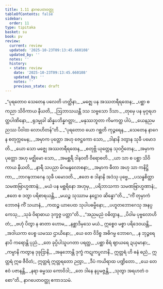 ```yaml
---
title: 1.11 နာဂပေတဝတ္ထု
tableOfContents: false
sidebar:
  order: 11
type: tipitaka
basket: su
book: pv
review:
  current: review
  updated: '2025-10-23T09:13:45.660108'
  updated_by: ''
  notes: ''
  history:
  - state: review
    date: '2025-10-23T09:13:45.660108'
    updated_by: ''
    notes: ''
    previous_state: draft
---
```



<ReviewStatus review={frontmatter.review} showDetails={true} />

<HypothesisAnnotation frontmatter={frontmatter} />

<DynamicBreadcrumb />

<Division number="73" book="pv" e="ch" v="19" p="135">

<Paragraph number="84" type="verses" book="pv">
_“ပုရတောဝ သေတေန ပလေတိ ဟတ္ထိနာ,_  
_မဇ္ဈေ ပန အဿတရီရထေန;_  
_ပစ္ဆာ စ ကညာ သိဝိကာယ နီယတိ,_  
_ဩဘာသယန္တီ ဒသ သဗ္ဗသော ဒိသာ._  

</Paragraph>

</Division>
<Division number="74" book="pv" e="ch" v="19" p="135">

<Paragraph number="85" type="verses" book="pv">
_တုမှေ ပန မုဂ္ဂရဟတ္ထပါဏိနော,_  
_ရုဒမ္မုခါ ဆိန္နပဘိန္နဂတ္တာ;_  
_မနုဿဘူတာ ကိမကတ္ထ ပါပံ,_  
_ယေနညမညဿ ပိဝါထ လောဟိတန်”တိ._  

</Paragraph>

</Division>
<Division number="75" book="pv" e="ch" v="19" p="135">

<Paragraph number="86" type="verses" book="pv">
_“ပုရတောဝ ယော ဂစ္ဆတိ ကုဉ္ဇရေန,_  
_သေတေန နာဂေန စတုက္ကမေန;_  
_အမှာက ပုတ္တော အဟု ဇေဋ္ဌကော သော,_  
_ဒါနာနိ ဒတွာန သုခီ ပမောဒတိ._  

</Paragraph>

</Division>
<Division number="76" book="pv" e="ch" v="19" p="135">

<Paragraph number="87" type="verses" book="pv">
_ယော သော မဇ္ဈေ အဿတရီရထေန,_  
_စတုဗ္ဘိ ယုတ္တေန သုဝဂ္ဂိတေန;_  
_အမှာက ပုတ္တော အဟု မဇ္ဈိမော သော,_  
_အမစ္ဆရီ ဒါနဝတီ ဝိရောစတိ._  

</Paragraph>

</Division>
<Division number="77" book="pv" e="ch" v="19" p="135">

<Paragraph number="88" type="verses" book="pv">
_ယာ သာ စ ပစ္ဆာ သိဝိကာယ နီယတိ,_  
_နာရီ သပညာ မိဂမန္ဒလောစနာ;_  
_အမှာက ဓီတာ အဟု သာ ကနိဋ္ဌိကာ,_  
_ဘာဂဍ္ဎဘာဂေန သုခီ ပမောဒတိ._  

</Paragraph>

</Division>
<Division number="78" book="pv" e="ch" v="19" p="136">

<Paragraph number="89" type="verses" book="pv">
_ဧတေ စ ဒါနာနိ အဒံသု ပုဗ္ဗေ,_  
_ပသန္နစိတ္တာ သမဏဗြာဟ္မဏာနံ;_  
_မယံ ပန မစ္ဆရိနော အဟုမှ,_  
_ပရိဘာသကာ သမဏဗြာဟ္မဏာနံ;_  
_ဧတေ စ ဒတွာ ပရိစာရယန္တိ,_  
_မယဉ္စ သုဿာမ နဠောဝ ဆိန္နော”တိ._  

</Paragraph>

</Division>
<Division number="79" book="pv" e="ch" v="19" p="136">

<Paragraph number="90" type="verses" book="pv">
_“ကိံ တုမှာကံ ဘောဇနံ ကိံ သယာနံ,_  
_ကထဉ္စ ယာပေထ သုပါပဓမ္မိနော;_  
_ပဟူတဘောဂေသု အနပ္ပကေသု,_  
_သုခံ ဝိရာဓာယ ဒုက္ခဇ္ဇ ပတ္တာ”တိ._  

</Paragraph>

</Division>
<Division number="80" book="pv" e="ch" v="19" p="136">

<Paragraph number="91" type="verses" book="pv">
_“အညမညံ ဝဓိတွာန,_  
_ပိဝါမ ပုဗ္ဗလောဟိတံ;_  
_ဗဟုံ ပိတွာ န ဓာတာ ဟောမ,_  
_နစ္ဆာဒိမှသေ မယံ._  

</Paragraph>

</Division>
<Division number="81" book="pv" e="ch" v="19" p="136">

<Paragraph number="92" type="verses" book="pv">
ဣစ္စေဝ မစ္စာ ပရိဒေဝယန္တိ,_  
_အဒါယကာ ပေစ္စ ယမဿ ဌာယိနော;_  
_ယေ တေ ဝိဒိစ္စ အဓိဂမ္မ ဘောဂေ,_  
_န ဘုဉ္ဇရေ နာပိ ကရောန္တိ ပုညံ._  

</Paragraph>

</Division>
<Division number="82" book="pv" e="ch" v="19" p="136">

<Paragraph number="93" type="verses" book="pv">
_တေ ခုပ္ပိပါသူပဂတာ ပရတ္ထ,_  
_ပစ္ဆာ စိရံ ဈာယရေ ဍယှမာနာ;_  
_ကမ္မာနိ ကတွာန ဒုခုဒြာနိ,_  
_အနုဘောန္တိ ဒုက္ခံ ကဋုကပ္ဖလာနိ._  

</Paragraph>

</Division>
<Division number="83" book="pv" e="ch" v="19" p="136">

<Paragraph number="94" book="pv">
ဣတ္တရံ ဟိ ဓနံ ဓညံ,_  
ဣတ္တရံ ဣဓ ဇီဝိတံ;_  
ဣတ္တရံ ဣတ္တရတော ဉတွာ,_  
_ဒီပံ ကယိရာထ ပဏ္ဍိတော._  

</Paragraph>

</Division>
<Division number="84" book="pv" e="ch" v="19" p="136">

<Paragraph number="95" type="verses" book="pv">
_ယေ တေ ဧဝံ ပဇာနန္တိ,_  
_နရာ ဓမ္မဿ ကောဝိဒါ;_  
_တေ ဒါနေ နပ္ပမဇ္ဇန္တိ,_  
_သုတွာ အရဟတံ ဝစော”တိ._  


</Paragraph>
</Division>

<Paragraph number="96" type="center" book="pv">
နာဂပေတဝတ္ထု ဧကာဒသမံ.
</Paragraph>